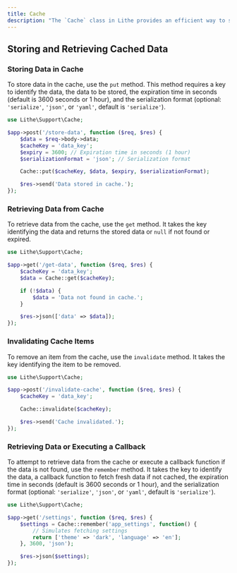 ```yaml
---
title: Cache
description: "The `Cache` class in Lithe provides an efficient way to store and retrieve frequently accessed data, improving application performance by avoiding repeated operations on data that doesn't change frequently."
---
```


## Storing and Retrieving Cached Data

### Storing Data in Cache

To store data in the cache, use the `put` method. This method requires a key to identify the data, the data to be stored, the expiration time in seconds (default is 3600 seconds or 1 hour), and the serialization format (optional: `'serialize'`, `'json'`, or `'yaml'`, default is `'serialize'`).

```php
use Lithe\Support\Cache;

$app->post('/store-data', function ($req, $res) {
    $data = $req->body->data;
    $cacheKey = 'data_key';
    $expiry = 3600; // Expiration time in seconds (1 hour)
    $serializationFormat = 'json'; // Serialization format

    Cache::put($cacheKey, $data, $expiry, $serializationFormat);

    $res->send('Data stored in cache.');
});
```

### Retrieving Data from Cache

To retrieve data from the cache, use the `get` method. It takes the key identifying the data and returns the stored data or `null` if not found or expired.

```php
use Lithe\Support\Cache;

$app->get('/get-data', function ($req, $res) {
    $cacheKey = 'data_key';
    $data = Cache::get($cacheKey);

    if (!$data) {
        $data = 'Data not found in cache.';
    }

    $res->json(['data' => $data]);
});
```

### Invalidating Cache Items

To remove an item from the cache, use the `invalidate` method. It takes the key identifying the item to be removed.

```php
use Lithe\Support\Cache;

$app->post('/invalidate-cache', function ($req, $res) {
    $cacheKey = 'data_key';

    Cache::invalidate($cacheKey);

    $res->send('Cache invalidated.');
});
```

### Retrieving Data or Executing a Callback

To attempt to retrieve data from the cache or execute a callback function if the data is not found, use the `remember` method. It takes the key to identify the data, a callback function to fetch fresh data if not cached, the expiration time in seconds (default is 3600 seconds or 1 hour), and the serialization format (optional: `'serialize'`, `'json'`, or `'yaml'`, default is `'serialize'`).

```php
use Lithe\Support\Cache;

$app->get('/settings', function ($req, $res) {
    $settings = Cache::remember('app_settings', function() {
        // Simulates fetching settings
        return ['theme' => 'dark', 'language' => 'en'];
    }, 3600, 'json');

    $res->json($settings);
});
```